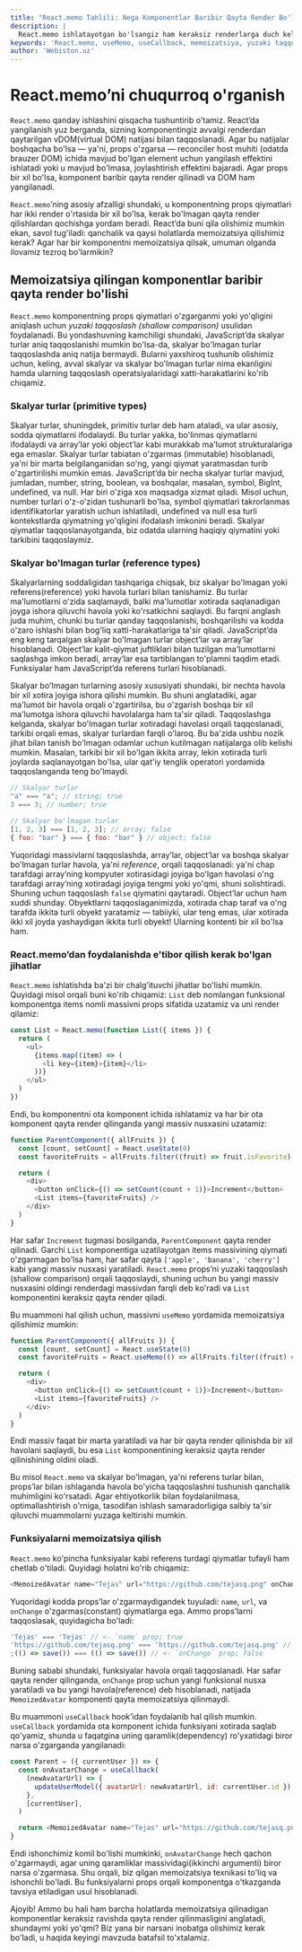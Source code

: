 ```yaml
---
title: "React.memo Tahlili: Nega Komponentlar Baribir Qayta Render Bo'ladi?"
description: |
  React.memo ishlatayotgan bo'lsangiz ham keraksiz renderlarga duch kelyapsizmi? Yuzaki taqqoslash, useMemo va useCallback haqida bilib oling va optimallashtiring.
keywords: 'React.memo, useMemo, useCallback, memoizatsiya, yuzaki taqqoslash, shallow comparison, primitive types, reference types, React optimallashtirish, keraksiz render, webiston'
author: 'Webiston.uz'
---
```


# React.memo’ni chuqurroq o'rganish

`React.memo` qanday ishlashini qisqacha tushuntirib o'tamiz. React’da yangilanish yuz berganda, sizning komponentingiz avvalgi renderdan qaytarilgan vDOM(virtual DOM) natijasi bilan taqqoslanadi. Agar bu natijalar boshqacha bo'lsa — ya'ni, props o'zgarsa — reconciler host muhiti (odatda brauzer DOM) ichida mavjud bo'lgan element uchun yangilash effektini ishlatadi yoki u mavjud bo'lmasa, joylashtirish effektini bajaradi. Agar props bir xil bo'lsa, komponent baribir qayta render qilinadi va DOM ham yangilanadi.

`React.memo`’ning asosiy afzalligi shundaki, u komponentning props qiymatlari har ikki render o'rtasida bir xil bo'lsa, kerak bo'lmagan qayta render qilishlardan qochishga yordam beradi. React’da buni qila olishimiz mumkin ekan, savol tug'iladi: qanchalik va qaysi holatlarda memoizatsiya qilishimiz kerak? Agar har bir komponentni memoizatsiya qilsak, umuman olganda ilovamiz tezroq bo'larmikin?

## Memoizatsiya qilingan komponentlar baribir qayta render bo'lishi

`React.memo` komponentning props qiymatlari o'zgarganmi yoki yo'qligini aniqlash uchun _yuzaki taqqoslash (shallow comparison)_ usulidan foydalanadi. Bu yondashuvning kamchiligi shundaki, JavaScript’da skalyar turlar aniq taqqoslanishi mumkin bo'lsa-da, skalyar bo'lmagan turlar taqqoslashda aniq natija bermaydi. Bularni yaxshiroq tushunib olishimiz uchun, keling, avval skalyar va skalyar bo'lmagan turlar nima ekanligini hamda ularning taqqoslash operatsiyalaridagi xatti-harakatlarini ko'rib chiqamiz.

### Skalyar turlar (primitive types)

Skalyar turlar, shuningdek, primitiv turlar deb ham ataladi, va ular asosiy, sodda qiymatlarni ifodalaydi. Bu turlar yakka, bo'linmas qiymatlarni ifodalaydi va array’lar yoki object’lar kabi murakkab ma'lumot strukturalariga ega emaslar. Skalyar turlar tabiatan o'zgarmas (immutable) hisoblanadi, ya'ni bir marta belgilanganidan so'ng, yangi qiymat yaratmasdan turib o'zgartirilishi mumkin emas. JavaScript’da bir necha skalyar turlar mavjud, jumladan, number, string, boolean, va boshqalar, masalan, symbol, BigInt, undefined, va null. Har biri o'ziga xos maqsadga xizmat qiladi. Misol uchun, number turlari o'z-o'zidan tushunarli bo'lsa, symbol qiymatlari takrorlanmas identifikatorlar yaratish uchun ishlatiladi, undefined va null esa turli kontekstlarda qiymatning yo'qligini ifodalash imkonini beradi. Skalyar qiymatlar taqqoslanayotganda, biz odatda ularning haqiqiy qiymatini yoki tarkibini taqqoslaymiz.

### Skalyar bo'lmagan turlar (reference types)

Skalyarlarning soddaligidan tashqariga chiqsak, biz skalyar bo'lmagan yoki referens(reference) yoki havola turlari bilan tanishamiz. Bu turlar ma'lumotlarni o'zida saqlamaydi, balki ma'lumotlar xotirada saqlanadigan joyga ishora qiluvchi havola yoki ko'rsatkichni saqlaydi. Bu farqni anglash juda muhim, chunki bu turlar qanday taqqoslanishi, boshqarilishi va kodda o'zaro ishlashi bilan bog'liq xatti-harakatlariga ta'sir qiladi. JavaScript’da eng keng tarqalgan skalyar bo'lmagan turlar object’lar va array’lar hisoblanadi. Object’lar kalit-qiymat juftliklari bilan tuzilgan ma'lumotlarni saqlashga imkon beradi, array’lar esa tartiblangan to'plamni taqdim etadi. Funksiyalar ham JavaScript’da referens turlari hisoblanadi.

Skalyar bo'lmagan turlarning asosiy xususiyati shundaki, bir nechta havola bir xil xotira joyiga ishora qilishi mumkin. Bu shuni anglatadiki, agar ma'lumot bir havola orqali o'zgartirilsa, bu o'zgarish boshqa bir xil ma'lumotga ishora qiluvchi havolalarga ham ta'sir qiladi. Taqqoslashga kelganda, skalyar bo'lmagan turlar xotiradagi havolasi orqali taqqoslanadi, tarkibi orqali emas, skalyar turlardan farqli o'laroq. Bu ba'zida ushbu nozik jihat bilan tanish bo'lmagan odamlar uchun kutilmagan natijalarga olib kelishi mumkin. Masalan, tarkibi bir xil bo'lgan ikkita array, lekin xotirada turli joylarda saqlanayotgan bo'lsa, ular qat'iy tenglik operatori yordamida taqqoslanganda teng bo'lmaydi.

```js copy
// Skalyar turlar
"a" === "a"; // string; true
3 === 3; // number; true

// Skalyar bo'lmagan turlar
[1, 2, 3] === [1, 2, 3]; // array; false
{ foo: "bar" } === { foo: "bar" } // object; false
```

Yuqoridagi massivlarni taqqoslashda, array’lar, object’lar va boshqa skalyar bo'lmagan turlar havola, ya'ni _reference_, orqali taqqoslanadi: ya'ni chap tarafdagi array’ning kompyuter xotirasidagi joyiga bo'lgan havolasi o'ng tarafdagi array’ning xotiradagi joyiga tengmi yoki yo'qmi, shuni solishtiradi. Shuning uchun taqqoslash `false` qiymatini qaytaradi. Object’lar uchun ham xuddi shunday. Obyektlarni taqqoslaganimizda, xotirada chap taraf va o'ng tarafda ikkita turli obyekt yaratamiz — tabiiyki, ular teng emas, ular xotirada ikki xil joyda yashaydigan ikkita turli obyekt! Ularning kontenti bir xil bo'lsa ham.

### React.memo’dan foydalanishda e'tibor qilish kerak bo'lgan jihatlar

`React.memo` ishlatishda ba'zi bir chalg'ituvchi jihatlar bo'lishi mumkin. Quyidagi misol orqali buni ko'rib chiqamiz: `List` deb nomlangan funksional komponentga items nomli massivni props sifatida uzatamiz va uni render qilamiz:

```js copy
const List = React.memo(function List({ items }) {
  return (
    <ul>
      {items.map((item) => (
        <li key={item}>{item}</li>
      ))}
    </ul>
  )
})
```

Endi, bu komponentni ota komponent ichida ishlatamiz va har bir ota komponent qayta render qilinganda yangi massiv nusxasini uzatamiz:

```js copy
function ParentComponent({ allFruits }) {
  const [count, setCount] = React.useState(0)
  const favoriteFruits = allFruits.filter((fruit) => fruit.isFavorite)

  return (
    <div>
      <button onClick={() => setCount(count + 1)}>Increment</button>
      <List items={favoriteFruits} />
    </div>
  )
}
```

Har safar `Increment` tugmasi bosilganda, `ParentComponent` qayta render qilinadi. Garchi `List` komponentiga uzatilayotgan items massivining qiymati o'zgarmagan bo'lsa ham, har safar qayta `['apple', 'banana', 'cherry']` kabi yangi massiv nusxasi yaratiladi. `React.memo` props’ni yuzaki taqqoslash (shallow comparison) orqali taqqoslaydi, shuning uchun bu yangi massiv nusxasini oldingi renderdagi massivdan farqli deb ko'radi va `List` komponentini keraksiz qayta render qiladi.

Bu muammoni hal qilish uchun, massivni `useMemo` yordamida memoizatsiya qilishimiz mumkin:

```js copy
function ParentComponent({ allFruits }) {
  const [count, setCount] = React.useState(0)
  const favoriteFruits = React.useMemo(() => allFruits.filter((fruit) => fruit.isFavorite), [])

  return (
    <div>
      <button onClick={() => setCount(count + 1)}>Increment</button>
      <List items={favoriteFruits} />
    </div>
  )
}
```

Endi massiv faqat bir marta yaratiladi va har bir qayta render qilinishda bir xil havolani saqlaydi, bu esa `List` komponentining keraksiz qayta render qilinishining oldini oladi.

Bu misol `React.memo` va skalyar bo'lmagan, ya'ni referens turlar bilan, props’lar bilan ishlaganda havola bo'yicha taqqoslashni tushunish qanchalik muhimligini ko'rsatadi. Agar ehtiyotkorlik bilan foydalanilmasa, optimallashtirish o'rniga, tasodifan ishlash samaradorligiga salbiy ta'sir qiluvchi muammolarni yuzaga keltirishi mumkin.

### Funksiyalarni memoizatsiya qilish

`React.memo` ko'pincha funksiyalar kabi referens turdagi qiymatlar tufayli ham chetlab o'tiladi. Quyidagi holatni ko'rib chiqamiz:

```js copy
<MemoizedAvatar name="Tejas" url="https://github.com/tejasq.png" onChange={() => save()} />
```

Yuqoridagi kodda props’lar o'zgarmaydigandek tuyuladi: `name`, `url`, va `onChange` o'zgarmas(constant) qiymatlarga ega. Ammo props’larni taqqoslasak, quyidagicha bo'ladi:

```js copy
'Tejas' === 'Tejas' // <- `name` prop; true
'https://github.com/tejasq.png' === 'https://github.com/tejasq.png' // <- `url` prop; true
;(() => save()) === (() => save()) // <- `onChange` prop; false
```

Buning sababi shundaki, funksiyalar havola orqali taqqoslanadi. Har safar qayta render qilinganda, `onChange` prop uchun yangi funksional nusxa yaratiladi va bu yangi havola(reference) deb hisoblanadi, natijada `MemoizedAvatar` komponenti qayta memoizatsiya qilinmaydi.

Bu muammoni `useCallback` hook’idan foydalanib hal qilish mumkin. `useCallback` yordamida ota komponent ichida funksiyani xotirada saqlab qo'yamiz, shunda u faqatgina uning qaramlik(dependency) ro'yxatidagi biror narsa o'zgarganda yangilanadi:

```js copy
const Parent = ({ currentUser }) => {
  const onAvatarChange = useCallback(
    (newAvatarUrl) => {
      updateUserModel({ avatarUrl: newAvatarUrl, id: currentUser.id })
    },
    [currentUser],
  )

  return <MemoizedAvatar name="Tejas" url="https://github.com/tejasq.png" onChange={onAvatarChange} />
}
```

Endi ishonchimiz komil bo'lishi mumkinki, `onAvatarChange` hech qachon o'zgarmaydi, agar uning qaramliklar massividagi(ikkinchi argumenti) biror narsa o'zgarmasa. Shu orqali, biz qilgan memoizatsiya texnikasi to'liq va ishonchli bo'ladi. Bu funksiyalarni props orqali komponentga o'tkazganda tavsiya etiladigan usul hisoblanadi.

Ajoyib! Ammo bu hali ham barcha holatlarda memoizatsiya qilinadigan komponentlar keraksiz ravishda qayta render qilinmasligini anglatadi, shundaymi yoki yo'qmi? Biz yana bir narsani inobatga olishimiz kerak bo'ladi, u haqida keyingi mavzuda batafsil to'xtalamiz.
